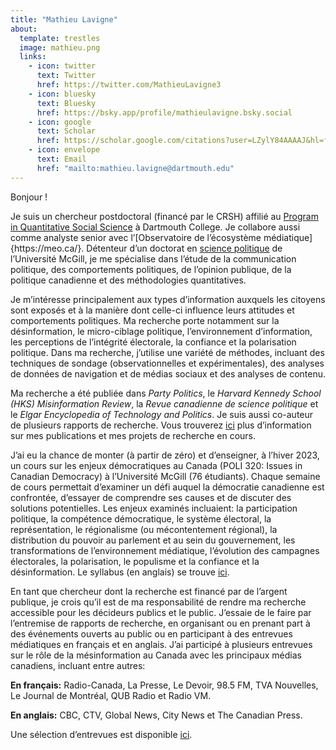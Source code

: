 ```yaml
---
title: "Mathieu Lavigne"
about:
  template: trestles
  image: mathieu.png
  links:
    - icon: twitter
      text: Twitter
      href: https://twitter.com/MathieuLavigne3
    - icon: bluesky
      text: Bluesky
      href: https://bsky.app/profile/mathieulavigne.bsky.social
    - icon: google
      text: Scholar
      href: https://scholar.google.com/citations?user=LZylY84AAAAJ&hl=fr&oi=ao
    - icon: envelope
      text: Email
      href: "mailto:mathieu.lavigne@dartmouth.edu"
---
```


<section class="about">

Bonjour !

Je suis un chercheur postdoctoral (financé par le CRSH) affilié au [Program in Quantitative Social Science](https://qss.dartmouth.edu/) à Dartmouth College. Je collabore aussi comme analyste senior avec l'[Observatoire de l'écosystème médiatique]{https://meo.ca/}. Détenteur d'un doctorat en [science politique](https://www.mcgill.ca/politicalscience/){target="_blank"} de l'Université McGill, je me spécialise dans l'étude de la communication politique, des comportements politiques, de l'opinion publique, de la politique canadienne et des méthodologies quantitatives. 

Je m'intéresse principalement aux types d'information auxquels les citoyens sont exposés et à la manière dont celle-ci influence leurs attitudes et comportements politiques. Ma recherche porte notamment sur la désinformation, le micro-ciblage politique, l'environnement d'information, les perceptions de l'intégrité électorale, la confiance et la polarisation politique. Dans ma recherche, j'utilise une variété de méthodes, incluant des techniques de sondage (observationnelles et expérimentales), des analyses de données de navigation et de médias sociaux et des analyses de contenu. 

Ma recherche a été publiée dans *Party Politics*, le *Harvard Kennedy School (HKS) Misinformation Review*, la *Revue canadienne de science politique* et le *Elgar Encyclopedia of Technology and Politics*. Je suis aussi co-auteur de plusieurs rapports de recherche. Vous trouverez [ici](../Research/index.qmd){target="_blank"} plus d'information sur mes publications et mes projets de recherche en cours.

J'ai eu la chance de monter (à partir de zéro) et d'enseigner, à l'hiver 2023, un cours sur les enjeux démocratiques au Canada (POLI 320: Issues in Canadian Democracy) à l'Université McGill (76 étudiants). Chaque semaine de cours permettait d'examiner un défi auquel la démocratie canadienne est confrontée, d'essayer de comprendre ses causes et de discuter des solutions potentielles. Les enjeux examinés incluaient: la participation politique, la compétence démocratique, le système électoral, la représentation, le régionalisme (ou mécontentement régional), la distribution du pouvoir au parlement et au sein du gouvernement, les transformations de l'environnement médiatique, l'évolution des campagnes électorales, la polarisation, le populisme et la confiance et la désinformation. Le syllabus (en anglais) se trouve [ici](../Teaching/POLI320_W23.pdf){target="_blank"}.

En tant que chercheur dont la recherche est financé par de l'argent publique, je crois qu'il est de ma responsabilité de rendre ma recherche accessible pour les décideurs publics et le public. J'essaie de le faire par l'entremise de rapports de recherche, en organisant ou en prenant part à des événements ouverts au public ou en participant à des entrevues médiatiques en français et en anglais. J'ai participé à plusieurs entrevues sur le rôle de la mésinformation au Canada avec les principaux médias canadiens, incluant entre autres: 

**En français:** Radio-Canada, La Presse, Le Devoir, 98.5 FM, TVA Nouvelles, Le Journal de Montréal, QUB Radio et Radio VM.

**En anglais:** CBC, CTV, Global News, City News et The Canadian Press. 

Une sélection d'entrevues est disponible [ici](../Media/index.qmd){target="_blank"}.

</section>